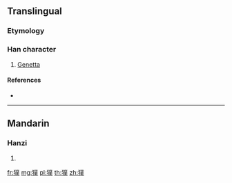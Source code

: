 ==Translingual==

===Etymology===
{{Han compound|犬|菐|c1=s|c2=p|t1=dog|ls=psc}}

===Han character===
{{Han char|rn=94|rad=犬|as=12|sn=15|four=42234|canj=KHTCO}}

# [[Genetta]]

====References====
* {{Han ref|kx=0718.160|dkj=20679|dj=1129.280|hdz=21368.050|uh=735B|ud=29531|bh=E67B|bd=59003}}

----

==Mandarin==

===Hanzi===
{{cmn-hanzi|pin=[[pú]] ([[pu2]])|wg=p'u<sup>2</sup>}}

# {{defn|lang=cmn|sort=犬12}}

[[fr:獛]]
[[mg:獛]]
[[pl:獛]]
[[th:獛]]
[[zh:獛]]
